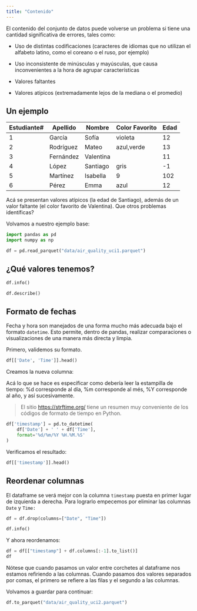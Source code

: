 ```yaml
---
title: "Contenido"
---
```


El contenido del conjunto de datos puede volverse un problema si tiene una cantidad significativa de errores, tales como:

-   Uso de distintas codificaciones (caracteres de idiomas que no utilizan el alfabeto latino, como el coreano o el ruso, por ejemplo)

-   Uso inconsistente de minúsculas y mayúsculas, que causa inconvenientes a la hora de agrupar características

-   Valores faltantes

-   Valores atípicos (extremadamente lejos de la mediana o el promedio)

## Un ejemplo

| Estudiante# | Apellido  | Nombre    | Color Favorito | Edad |
|-------------|-----------|-----------|----------------|------|
| 1           | García    | Sofía     | violeta        | 12   |
| 2           | Rodríguez | Mateo     | azul,verde     | 13   |
| 3           | Fernández | Valentina |                | 11   |
| 4           | López     | Santiago  | gris           | -1   |
| 5           | Martínez  | Isabella  | 9              | 102  |
| 6           | Pérez     | Emma      | azul           | 12   |

Acá se presentan valores atípicos (la edad de Santiago), además de un valor faltante (el color favorito de Valentina). Que otros problemas identíficas?

Volvamos a nuestro ejemplo base:

```python
import pandas as pd
import numpy as np
```

```python
df = pd.read_parquet("data/air_quality_uci1.parquet")
```

## ¿Qué valores tenemos?

```python
df.info()
```

```python
df.describe()
```

## Formato de fechas

Fecha y hora son manejados de una forma mucho más adecuada bajo el formato `datetime`. Esto permite, dentro de pandas, realizar comparaciones o visualizaciones de una manera más directa y limpia.

Primero, validemos su formato.

```python
df[['Date', 'Time']].head()
```

Creamos la nueva columna:

Acá lo que se hace es específicar como debería leer la estampilla de tiempo: %d corresponde al día, %m corresponde al més, %Y corresponde al año, y así sucesivamente.

> El sitio <https://strftime.org/> tiene un resumen muy conveniente de los códigos de formato de tiempo en Python.

```python
df['timestamp'] = pd.to_datetime(
    df['Date'] + ' ' + df['Time'],
    format='%d/%m/%Y %H.%M.%S'
)
```

Verificamos el resultado:

```python
df[['timestamp']].head()
```

## Reordenar columnas

El dataframe se verá mejor con la columna `timestamp` puesta en primer lugar de izquierda a derecha. Para lograrlo empecemos por eliminar las columnas `Date` y `Time:`

```python
df = df.drop(columns=["Date", "Time"])
```

```python
df.info()
```

Y ahora reordenamos:

```python
df = df[["timestamp"] + df.columns[:-1].to_list()]
df
```

Nótese que cuando pasamos un valor entre corchetes al dataframe nos estamos refiriendo a las columnas. Cuando pasamos dos valores separados por comas, el primero se refiere a las filas y el segundo a las columnas.

Volvamos a guardar para continuar:

```python
df.to_parquet("data/air_quality_uci2.parquet")
```